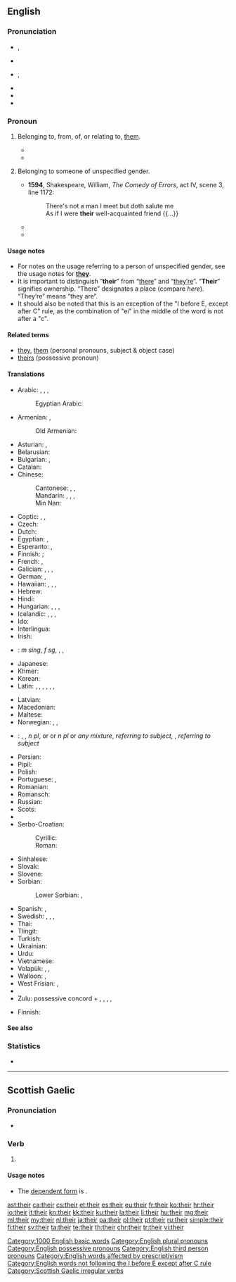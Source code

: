 ==English==

===Pronunciation===
* {{a|UK}} {{IPA|/ðɛə(ɹ)/|/ðɛː(ɹ)/}}, {{X-SAMPA|/DE@(r\)/|/DE:{r\}/}}
* {{audio|en-gb-their.ogg|Audio (UK)}}
* {{a|US}} {{IPA|/ðɛɚ/}}, {{X-SAMPA|/DE@'/}}
* {{audio|en-us-their.ogg|Audio (US)}}
* {{rhymes|ɛə(ɹ)}}
* {{homophones|lang=en|there|they're}}

===Pronoun===
{{wikipedia}}
{{en-pron}}

# {{context|possessive|lang=en}} Belonging to, from, of, or relating to, [[them]].
#* {{quote-news|year=2012|date=May 5|author=Phil McNulty|work=BBC Sport
|title=[http://www.bbc.co.uk/sport/0/football/17878435 Chelsea 2-1 Liverpool]
|passage=For Liverpool, '''their''' season will now be regarded as a relative disappointment after failure to add the FA Cup to the Carling Cup and not mounting a challenge to reach the Champions League places.}}
#* {{quote-magazine|date=2013-07-20|volume=408|issue=8845|magazine={{w|The Economist}}
|title=[http://www.economist.com/news/http://www.economist.com/news/business/21582001-army-new-online-courses-scaring-wits-out-traditional-universities-can-they The attack of the MOOCs]
|passage=Since the launch early last year of&nbsp;[&hellip;] two Silicon Valley start-ups offering free education through MOOCs, massive open online courses, the ivory towers of academia have been shaken to their foundations. University brands built in some cases over centuries have been forced to contemplate the possibility that information technology will rapidly make '''their''' existing business model obsolete.}}
#: {{usex|they will meet tomorrow at '''their''' convenience;&nbsp; this is probably '''their''' cat|Lang=en|lang=en}}
# {{context|possessive|lang=en}} Belonging to someone of unspecified gender.
#* '''1594''', Shakespeare, William, ''The Comedy of Errors'', act IV, scene 3, line 1172:
#*: There's not a man I meet but doth salute me<br/>As if I were '''their''' well-acquainted friend {{...}}
#* {{quote-book|year=2006|title=First on the Scene: Student Reference Guide|author=St. John Ambulance|isbn=1-894070-56-9|section=Lesson 2, page 3|passage=Place the casualty on '''their''' back with feet and legs raised—this is called the ''shock position''. [emphasis in original] Once the casualty is positioned, cover them to preserve body heat, but do not overheat.}}
#* {{quote-book
|year = 2007
|first = J. K.
|last = Rowling
|authorlink = J. K. Rowling
|title = {{w|Harry Potter and the Deathly Hallows}}
|location = (quoted edition: London
|publisher=Bloomsbury, 2008
|isbn = 978 0 7475 9586 1
|page = 93)
|passage = ‘I mean ... if somebody made a mistake,’ Harry went on, ‘and let something slip, I know they didn’t mean to do it. It’s not '''their''' fault,’ he repeated, again a little louder than he would usually have spoken.
}}

====Usage notes====
* For notes on the usage referring to a person of unspecified gender, see the usage notes for '''[[they]]'''.
* It is important to distinguish “'''their'''” from “[[there]]” and “[[they're|they’re]]”. “'''Their'''” signifies ownership. “There” designates a place (compare ''here''). “They’re” means “they are”.
* It should also be noted that this is an exception of the "I before E, except after C" rule, as the combination of "ei" in the middle of the word is not after a "c".

====Related terms====
* [[they]], [[them]] (personal pronouns, subject & object case)
* [[theirs]] (possessive pronoun)

====Translations====
{{trans-top|belonging to them}}
* Arabic: {{t-|ar|لهم|tr=láhum}}, {{t+|ar|هم|alt=ـهُمْ|tr=-hum|m}}, {{t-|ar|هن|alt=ـهُنَّ|tr=-hunna|f}}, {{t-|ar|هما|d|alt=ـهُما|tr=-humaa}}
*: Egyptian Arabic: {{tø|arz|هم|alt='''ـهم'''|tr=-hum|sc=Arab}}
* Armenian: {{t-|hy|նրանց|tr=nranc’}}, {{l|hy|իրենց|tr=irenc’}}
*: Old Armenian: {{tø|xcl|նոցա|tr=nocʿa}}
* Asturian: {{t+|ast|so}}, {{t+|ast|sos|p}}
* Belarusian: {{t-|be|іх|tr=ix}}
* Bulgarian: {{t-|bg|техен|tr=téhen}}, {{t-|bg|им|tr=im|sc=Cyrl}}
* Catalan: {{t-|ca|llur}}
* Chinese:
*: Cantonese: {{qualifier|formal, written}} {{t-|yue|他們|alt=他們的|sc=Hant}}, {{t-|yue|他们|tr=ta1 mun4 dik1|alt=他们的|sc=Hant}}, {{qualifier|vernacular}} {{t-|yue|佢哋|tr=keoi5 dei6 dik1|alt=佢哋嘅|sc=Hant}}
*: Mandarin: {{t-|cmn|他們|alt=他們的|sc=Hani}}, {{t-|cmn|他们|alt=他们的|tr=tāmen-de|sc=Hani}}, {{t-|cmn|她們|alt=她們的|sc=Hani}}, {{t-|cmn|她们|alt=她们的|tr=tāmen-de|sc=Hani}} {{qualifier|of females}}
*: Min Nan: {{t-|nan|亻因|tr=[[in]]}}
* Coptic: {{tø|cop|ⲡⲟⲩ|m|tr=pw}}, {{tø|cop|ⲧⲟⲩ|f|tr=tw}}, {{tø|cop|ⲛⲟⲩ|m-p|f-p|tr=nw}}
* Czech: {{t+|cs|jejich}}
* Dutch: {{t+|nl|hun}}
* Egyptian: {{qualifier|archaic}} {{tø|egy|𓋴𓈖𓏥|tr=sn}}, {{qualifier|late egyptian}} {{tø|egy|𓏲𓏥|tr=w}}
* Esperanto: {{t-|eo|ilia}}, {{t-|eo|iliaj|p}}
* Finnish: {{qualifier|if owners are people}} {{t+|fi|heidän}}; {{qualifier|if owners are not people}} {{t+|fi|niiden}}
* French: {{t+|fr|leur|s}}, {{t+|fr|leurs|p}}
* Galician: {{t+|gl|seu|m}}, {{t-|gl|súa|f}}, {{t-|gl|seus|m-p}}, {{t-|gl|súas|f-p}}
* German: {{t+|de|ihr}}, {{t+|de|ihre}}
* Hawaiian: {{qualifier|dual}} {{tø|haw|ko}} {{tø|haw|lāua}}, {{tø|haw|kā}} {{tø|haw|lāua}}, {{qualifier|plural}} {{tø|haw|ko}} {{tø|haw|lākou}}, {{tø|haw|kā}} {{tø|haw|lākou}}
* Hebrew: {{t-|he|שלהם|p|tr=shelahém|sc=Hebr}}
* Hindi: {{t-|hi|उनका|tr=unkā}}
* Hungarian: {{t-|hu|-uk}}, {{t-|hu|-ük}}, {{t-|hu|-juk}}, {{t-|hu|-jük}}
* Icelandic: {{t+|is|þeirra}}, {{t+|is|sinn|m}}, {{t+|is|sín|f}}, {{t+|is|sitt|n}}
* Ido: {{t+|io|lia}}
* Interlingua: {{t-|ia|lor}}
* Irish: {{t+|ga|a}}
* {{ttbc|it}}: {{t-|it|il loro}} ''m sing'', {{t-|it|la loro}} ''f sg'', {{t-|it|i loro|m-p}}, {{t-|it|le loro|f-p}}, {{t+|it|loro}}
* Japanese: {{t-|ja|彼ら|alt=彼らの|tr=かれらの, karera-no}}
* Khmer: {{t-|km|របស់គេ|tr=rɔbɑh kei|sc=Khmr}}
* Korean: {{t-|ko|그들의|tr=geudeul-ui|sc=Hang}}
* Latin: {{t+|la|suus}}, {{t-|la|illorum|m|n}}, {{t-|la|illarum|f}}, {{t-|la|eorum|m|n}}, {{t-|la|earum|f}}, {{t-|la|horum|m|n}}, {{t-|la|harum|f}}
{{trans-mid}}
* Latvian: {{t+|lv|viņu}}
* Macedonian: {{t-|mk|нивен|tr=níven}}
* Maltese: {{t-|mt|tagħhom}}
* Norwegian: {{t+|no|deres}}, {{t+|no|sin}}, {{t+|no|sine}} {{qualifier|own, generic}}
* {{ttbc|nov}}: {{qualifier|1}} {{tø|nov|losen|m-p}}, {{qualifier|1}} {{tø|nov|lasen|f-p}}, {{qualifier|1}} {{tø|nov|lusen}} ''n pl '', {{qualifier|1}} {{tø|nov|lesen|m-p|f-p}} or or ''n pl'' or ''any mixture'', {{qualifier|1}} {{tø|nov|sen}} ''referring to subject'', {{qualifier|2}} {{tø|nov|len}}, {{qualifier|2}} {{tø|nov|sen}} ''referring to subject''
* Persian: {{t+|fa|شان|alt=ـشان|tr=-e-shān}}
* Pipil: {{tø|ppl|in-}}
* Polish: {{t+|pl|ich}}
* Portuguese: {{t+|pt|seu}}, {{t+|pt|seus}}
* Romanian: {{t+|ro|lor}}
* Romansch: {{t-|rm|lur}}
* Russian: {{t+|ru|их|tr=ix}}
* Scots: {{tø|sco|thair}}
* {{trreq|gd}}
* Serbo-Croatian:
*: Cyrillic: {{t-|sh|њихов|sc=Cyrl}}
*: Roman: {{t-|sh|njihov}}
* Sinhalese: {{t-|si|ඔවුන්ගේ|tr=ovungē|sc=Sinh}}
* Slovak: {{t-|sk|ich}}
* Slovene: {{t-|sl|njíhov}}
* Sorbian:
*: Lower Sorbian: {{tø|dsb|jeju}} {{qualifier|referring to two people or things}}, {{tø|dsb|jich}} {{qualifier|referring to three or more people or things}}
* Spanish: {{t+|es|su|s}}, {{t+|es|sus|p}}
* Swedish: {{t+|sv|deras}}, {{t+|sv|sin}} {{qualifier|c, singular}}, {{t+|sv|sitt}} {{qualifier|n, singular}}, {{t+|sv|sina}} {{p}}
* Thai: {{t-|th|ของเขา|tr=kŏng kăo}}
* Tlingit: {{tø|tli|has du}}
* Turkish: {{t+|tr|onların}}
* Ukrainian: {{t-|uk|їх|tr=jix}}
* Urdu: {{t-|ur|ان کا|tr=un kā}}
* Vietnamese: {{t-|vi|của họ}}
* Volapük: {{qualifier|masculine}} {{t+|vo|omsik}}, {{qualifier|feminine}} {{t-|vo|ofsik}}, {{qualifier|neuter or of mixed or unspecified gender}} {{t+|vo|onsik}}
* Walloon: {{t+|wa|leu|c}}, {{t-|wa|leus|c-p}}
* West Frisian: {{t-|fy|har}}, {{t-|fy|harren}}
* {{trreq|yi}}
* Zulu: possessive concord + {{t-|zu|bo|c2|alt=-bo}} {{qualifier|usually for people}}, {{t-|zu|yo|c4|alt=-yo}}, {{t-|zu|wo|c6|alt=-wo}}, {{t-|zu|zo|c8|alt=-zo}}, {{t-|zu|zo|c10|alt=-zo}}
{{trans-bottom}}

{{trans-top|belonging to someone of unspecified gender}}
* Finnish: {{t+|fi|hänen}}
{{trans-mid}}
{{trans-bottom}}

====See also====
{{English personal pronouns}}

===Statistics===
* {{rank|my|were|are|37|their|one|so|me}}

[[Category:1000 English basic words]]
[[Category:English plural pronouns]]
[[Category:English possessive pronouns]]
[[Category:English third person pronouns]]
[[Category:English words affected by prescriptivism]]
[[Category:English words not following the I before E except after C rule]]

----

==Scottish Gaelic==

===Pronunciation===
* {{IPA|/heːr/|lang=gd}}

===Verb===
{{head|gd|verb form}}

# {{form of|Future tense|abair|lang=gd}}

====Usage notes====
* The [[dependent|dependent form]] is {{l|gd|abair}}.

[[Category:Scottish Gaelic irregular verbs]]

[[ast:their]]
[[ca:their]]
[[cs:their]]
[[et:their]]
[[es:their]]
[[eu:their]]
[[fr:their]]
[[ko:their]]
[[hr:their]]
[[io:their]]
[[it:their]]
[[kn:their]]
[[kk:their]]
[[ku:their]]
[[la:their]]
[[li:their]]
[[hu:their]]
[[mg:their]]
[[ml:their]]
[[my:their]]
[[nl:their]]
[[ja:their]]
[[pa:their]]
[[pl:their]]
[[pt:their]]
[[ru:their]]
[[simple:their]]
[[fi:their]]
[[sv:their]]
[[ta:their]]
[[te:their]]
[[th:their]]
[[chr:their]]
[[tr:their]]
[[vi:their]]